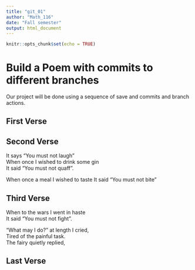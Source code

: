 ---
title: "git_01"
author: "Math_116"
date: "Fall semester"
output: html_document
---

```{r setup, include=FALSE}
knitr::opts_chunk$set(echo = TRUE)
```
# Build a Poem with commits to different branches
Our project will be done using a sequence of save and commits and branch actions.
<!-- Do not modify or change any text in "!--" bracketed areas such as this --- these are instructions to
you, if you change any of this the git program will notice it and compromise your git merging strategy !-->

## First Verse 
<!--Put the first five lines of a poem by Lewis Carrol in this section!-->

## Second Verse
<!--Put the first five lines of a poem by Robert Frost here!-->
It says "You must not laugh"  
When once I wished to drink some gin   
It said "You must not quaff".   

When once a meal I wished to taste 
It said "You must not bite"   


## Third Verse
<!--Put the first two verses of The Walrus and the Carpenter here!-->
When to the wars I went in haste   
It said "You must not fight".   

"What may I do?" at length I cried,   
Tired of the painful task.   
The fairy quietly replied,     


## Last Verse
<!--Put a short poem of your choice 8-20 lines,here!-->
